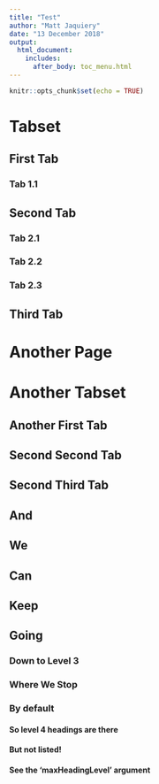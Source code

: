 ```yaml
---
title: "Test"
author: "Matt Jaquiery"
date: "13 December 2018"
output: 
  html_document:
    includes:
      after_body: toc_menu.html
---
```


```r
knitr::opts_chunk$set(echo = TRUE)
```

# Tabset 

## First Tab

### Tab 1.1

## Second Tab 

### Tab 2.1

### Tab 2.2

### Tab 2.3

## Third Tab 

# Another Page

# Another Tabset  

## Another First Tab 

## Second Second Tab

## Second Third Tab

## And

## We

## Can

## Keep

## Going

### Down to Level 3

### Where We Stop

### By default

#### So level 4 headings are there 

#### But not listed!

#### See the 'maxHeadingLevel' argument



